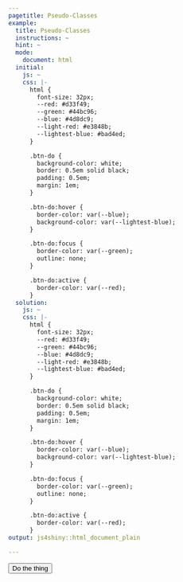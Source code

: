```yaml
---
pagetitle: Pseudo-Classes
example:
  title: Pseudo-Classes
  instructions: ~
  hint: ~
  mode: 
    document: html
  initial:
    js: ~
    css: |-
      html {
        font-size: 32px;
        --red: #d33f49;
        --green: #44bc96;
        --blue: #4d8dc9;
        --light-red: #e3848b;
        --lightest-blue: #bad4ed;
      }

      .btn-do {
        background-color: white;
        border: 0.5em solid black;
        padding: 0.5em;
        margin: 1em;
      }

      .btn-do:hover {
        border-color: var(--blue);
        background-color: var(--lightest-blue);
      }

      .btn-do:focus {
        border-color: var(--green);
        outline: none;
      }

      .btn-do:active {
        border-color: var(--red);
      }
  solution:
    js: ~
    css: |-
      html {
        font-size: 32px;
        --red: #d33f49;
        --green: #44bc96;
        --blue: #4d8dc9;
        --light-red: #e3848b;
        --lightest-blue: #bad4ed;
      }

      .btn-do {
        background-color: white;
        border: 0.5em solid black;
        padding: 0.5em;
        margin: 1em;
      }

      .btn-do:hover {
        border-color: var(--blue);
        background-color: var(--lightest-blue);
      }

      .btn-do:focus {
        border-color: var(--green);
        outline: none;
      }

      .btn-do:active {
        border-color: var(--red);
      }
output: js4shiny::html_document_plain

---
```


<button class="btn-do">Do the thing</button>
